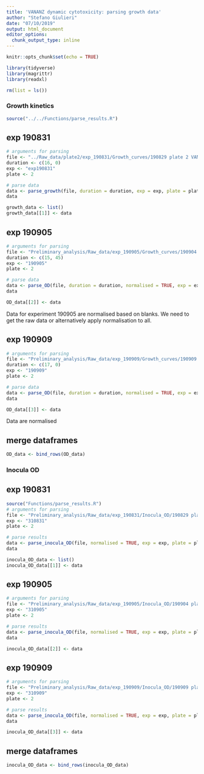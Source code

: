 ```yaml
---
title: 'VANANZ dynamic cytotoxicity: parsing growth data'
author: "Stefano Giulieri"
date: "07/10/2019"
output: html_document
editor_options: 
  chunk_output_type: inline
---
```


```r
knitr::opts_chunk$set(echo = TRUE)
```

```r
library(tidyverse)
library(magrittr)
library(readxl)

rm(list = ls())
```

### Growth kinetics

```r
source("../../Functions/parse_results.R")
```

## exp 190831

```r
# arguments for parsing
file <- "../Raw_data/plate2/exp_190831/Growth_curves/190829 plate 2 VANANZ OD600 Growth ON for real time PI cell death.xlsx"
duration <- c(16, 0)
exp <- "exp190831"
plate <- 2

# parse data
data <- parse_growth(file, duration = duration, exp = exp, plate = plate)
data

growth_data <- list()
growth_data[[1]] <- data
```

## exp 190905

```r
# arguments for parsing
file <- "Preliminary_analysis/Raw_data/exp_190905/Growth_curves/190904 plate 2 VANANZ growth for HeLa cells death real time.xlsx"
duration <- c(15, 45)
exp <- "190905"
plate <- 2

# parse data
data <- parse_OD(file, duration = duration, normalised = TRUE, exp = exp, plate = plate)
data

OD_data[[2]] <- data
```

Data for experiment 190905 are normalised based on blanks. We need to get the raw data or alternatively apply normalisation to all.

## exp 190909

```r
# arguments for parsing
file <- "Preliminary_analysis/Raw_data/exp_190909/Growth_curves/190909.plate.2.VANANZ.ON.growth.for.HeLa.cells.death.real.time.number.3.xlsx"
duration <- c(17, 0)
exp <- "190909"
plate <- 2

# parse data
data <- parse_OD(file, duration = duration, normalised = TRUE, exp = exp, plate = plate)
data

OD_data[[3]] <- data
```

Data are normalised

## merge dataframes

```r
OD_data <- bind_rows(OD_data)
```

### Inocula OD

## exp 190831

```r
source("Functions/parse_results.R")
# arguments for parsing
file <- "Preliminary_analysis/Raw_data/exp_190831/Inocula_OD/190829 plate 2 VANANZ OD600 blank corrected pbs 1 in 10 list.xlsx"
exp <- "310831"
plate <- 2

# parse results
data <- parse_inocula_OD(file, normalised = TRUE, exp = exp, plate = plate)
data

inocula_OD_data <- list()
inocula_OD_data[[1]] <- data
```

## exp 190905

```r
# arguments for parsing
file <- "Preliminary_analysis/Raw_data/exp_190905/Inocula_OD/190904 plate 2 VANANZ growth for HeLa cells death real time diluted 1 in 10 in PBS.xlsx"
exp <- "310905"
plate <- 2

# parse results
data <- parse_inocula_OD(file, normalised = TRUE, exp = exp, plate = plate)
data

inocula_OD_data[[2]] <- data
```

## exp 190909

```r
# arguments for parsing
file <- "Preliminary_analysis/Raw_data/exp_190909/Inocula_OD/190909 plate 2 VANANZ dilution 1 in  10 for HeLa cells death real time number 3.xlsx"
exp <- "310909"
plate <- 2

# parse results
data <- parse_inocula_OD(file, normalised = TRUE, exp = exp, plate = plate)
data

inocula_OD_data[[3]] <- data
```

## merge dataframes

```r
inocula_OD_data <- bind_rows(inocula_OD_data)
```

